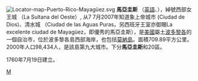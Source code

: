 {{Unreferenced|time=2020-10-22T09:28:40+00:00}}
[[File:Locator-map-Puerto-Rico-Mayagüez.svg|right]]
{{coord|18|12|04|N|67|08|23|W|display=title}}
'''馬亞圭斯''' （[[英語|英語]]、{{lang-es|Mayagüez}}），綽號西部女王城 （La Sultana del Oeste）, 从7 7月2007年知道象上帝城市 (Ciudad de Dios)、清水城 （Ciudad de las Aguas Puras，另西班牙王室亦御賜La excelente ciudad de Mayagüez，即優秀的馬亞圭斯），是[[美國|美國]]屬土[[波多黎各|波多黎各]]的一個自治市，位於波多黎各島西部海岸，也包括[[莫納島|莫納島]]。面積709.89平方公里。2000年人口98,434人，是該島第九大城市。下分'''馬亞圭斯'''和20區。

1760年7月19日建立。
{{波多黎各自由邦}}
[[Category:波多黎各城市|M]]